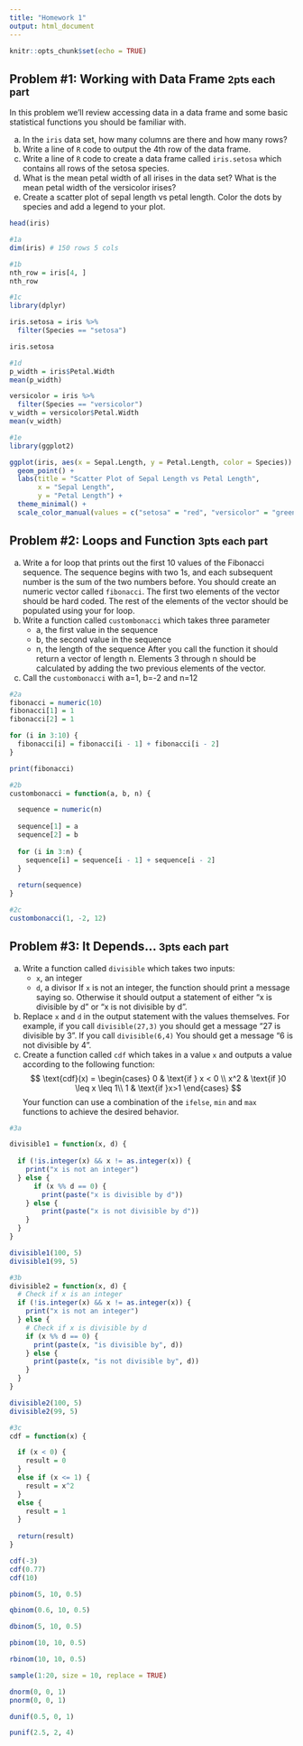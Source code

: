 ```yaml
---
title: "Homework 1"
output: html_document
---
```


```r
knitr::opts_chunk$set(echo = TRUE)
```


## Problem \#1: Working with Data Frame <small>2pts each part</small>

In this problem we'll review accessing data in a data frame and some basic statistical functions you should be familiar with.

  a. In the `iris` data set, how many columns are there and how many rows?
  b. Write a line of `R` code to output the 4th row of the data frame.
  c. Write a line of `R` code to create a data frame called `iris.setosa` which contains all rows of the setosa species. 
  d. What is the mean petal width of all irises in the data set? What is the mean petal width of the versicolor irises?
  e. Create a scatter plot of sepal length vs petal length. Color the dots by species and add a legend to your plot.
```r
head(iris)
```

```r
#1a
dim(iris) # 150 rows 5 cols

```
```r
#1b
nth_row = iris[4, ]
nth_row

```

```r
#1c
library(dplyr)

iris.setosa = iris %>%
  filter(Species == "setosa")

iris.setosa

```

```r
#1d
p_width = iris$Petal.Width
mean(p_width)

versicolor = iris %>%
  filter(Species == "versicolor")
v_width = versicolor$Petal.Width
mean(v_width)

```

```r
#1e
library(ggplot2)

ggplot(iris, aes(x = Sepal.Length, y = Petal.Length, color = Species)) +
  geom_point() +
  labs(title = "Scatter Plot of Sepal Length vs Petal Length",
       x = "Sepal Length",
       y = "Petal Length") +
  theme_minimal() +
  scale_color_manual(values = c("setosa" = "red", "versicolor" = "green", "virginica" = "blue"))


```

## Problem \#2: Loops and Function <small>3pts each part</small>

  a. Write a for loop that prints out the first 10 values of the Fibonacci sequence. The sequence begins with two 1s, and each subsequent number is the sum of the two numbers before. You should create an numeric vector called `fibonacci`. The first two elements of the vector should be hard coded. The rest of the elements of the vector should be populated using your for loop.
  b. Write a function called `custombonacci` which takes three parameter
     - a, the first value in the sequence
     - b, the second value in the sequence
     - n, the length of the sequence
     After you call the function it should return a vector of length n. Elements 3 through n should be calculated by adding the two previous elements of the vector.
  c. Call the `custombonacci` with a=1, b=-2 and n=12

```r
#2a
fibonacci = numeric(10)
fibonacci[1] = 1
fibonacci[2] = 1

for (i in 3:10) {
  fibonacci[i] = fibonacci[i - 1] + fibonacci[i - 2]
}

print(fibonacci)

```
```r
#2b
custombonacci = function(a, b, n) {

  sequence = numeric(n)
  
  sequence[1] = a
  sequence[2] = b
  
  for (i in 3:n) {
    sequence[i] = sequence[i - 1] + sequence[i - 2]
  }
  
  return(sequence)
}
```

```r
#2c
custombonacci(1, -2, 12)
```


## Problem \#3: It Depends... <small>3pts each part</small>

  a. Write a function called `divisible` which takes two inputs:
     - `x`, an integer
     - `d`, a divisor
     If `x` is not an integer, the function should print a message saying so. Otherwise it should output a statement of either "x is divisible by d" or "x is not divisible by d".
  b. Replace `x` and `d` in the output statement with the values themselves. For example, if you call `divisible(27,3)` you should get a message "27 is divisible by 3". If you call `divisible(6,4)` You should get a message "6 is not divisible by 4".
  c. Create a function called `cdf` which takes in a value `x` and outputs a value according to the following function:
     $$
     \text{cdf}(x) = \begin{cases}
     0 & \text{if } x < 0 \\
     x^2 & \text{if }0 \leq x \leq 1\\
     1 & \text{if }x>1
     \end{cases}
     $$
     Your function can use a combination of the `ifelse`, `min` and `max` functions to achieve the desired behavior. 

```r
#3a

divisible1 = function(x, d) {
  
  if (!is.integer(x) && x != as.integer(x)) {
    print("x is not an integer")
  } else {
      if (x %% d == 0) {
        print(paste("x is divisible by d"))
    } else {
        print(paste("x is not divisible by d"))
    }
  }
}

divisible1(100, 5)
divisible1(99, 5)
```

```r
#3b
divisible2 = function(x, d) {
  # Check if x is an integer
  if (!is.integer(x) && x != as.integer(x)) {
    print("x is not an integer")
  } else {
    # Check if x is divisible by d
    if (x %% d == 0) {
      print(paste(x, "is divisible by", d))
    } else {
      print(paste(x, "is not divisible by", d))
    }
  }
}

divisible2(100, 5)
divisible2(99, 5)
```

```r
#3c
cdf = function(x) {

  if (x < 0) {
    result = 0
  }
  else if (x <= 1) {
    result = x^2
  }
  else {
    result = 1
  }
  
  return(result)
}

cdf(-3)
cdf(0.77)
cdf(10)
```




```r

pbinom(5, 10, 0.5)

qbinom(0.6, 10, 0.5)

dbinom(5, 10, 0.5)

pbinom(10, 10, 0.5)

rbinom(10, 10, 0.5)

sample(1:20, size = 10, replace = TRUE)

dnorm(0, 0, 1)
pnorm(0, 0, 1)

dunif(0.5, 0, 1)

punif(2.5, 2, 4)


```



